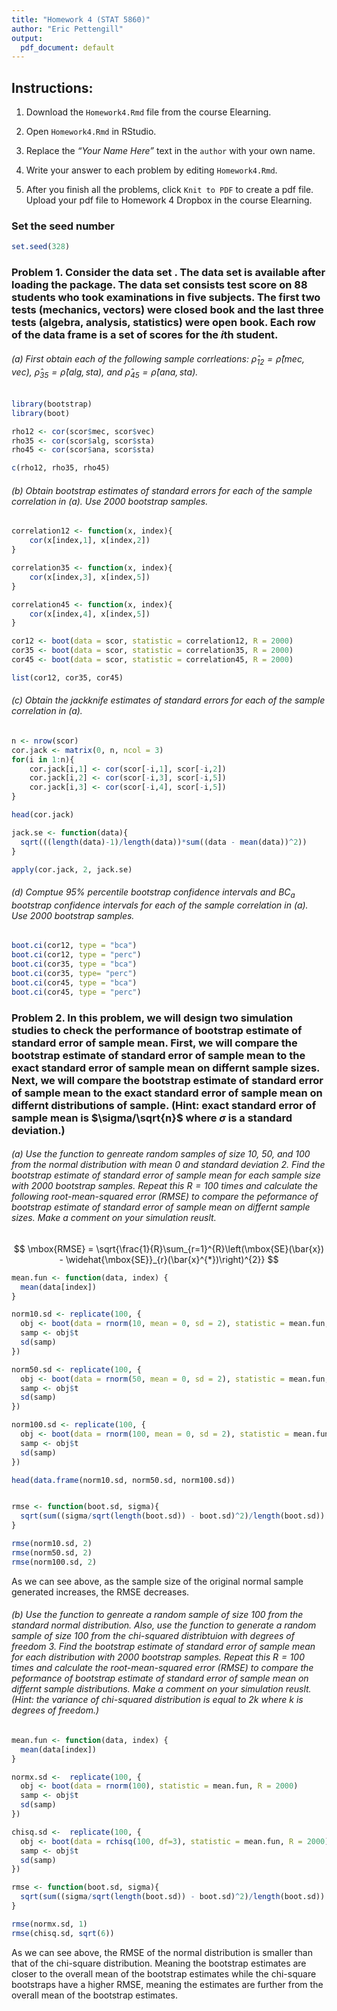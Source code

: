 ```yaml
---
title: "Homework 4 (STAT 5860)"
author: "Eric Pettengill"
output:
  pdf_document: default
---
```


## Instructions:

1. Download the `Homework4.Rmd` file from the course Elearning.

2. Open `Homework4.Rmd` in RStudio.

3. Replace the *"Your Name Here"* text in the `author` with your own name.

4. Write your answer to each problem by editing `Homework4.Rmd`.

5. After you finish all the problems, click `Knit to PDF` to create a pdf file. Upload your pdf file to Homework 4 Dropbox in the course Elearning.

### Set the seed number
```r
set.seed(328)
```

### Problem 1. Consider the data set \texttt{scor}. The data set is available after loading the \texttt{bootstrap} package. The data set consists test score on 88 students who took examinations in five subjects. The first two tests (mechanics, vectors) were closed book and the last three tests (algebra, analysis, statistics) were open book. Each row of the data frame is a set of scores for the $i$th student.  

###### (a) First obtain each of the following sample corrleations: $\hat{\rho}_{12} = \hat{\rho}(\mbox{mec}, \mbox{vec})$, $\hat{\rho}_{35} = \hat{\rho}(\mbox{alg}, \mbox{sta})$, and $\hat{\rho}_{45} = \hat{\rho}(\mbox{ana}, \mbox{sta})$.
```r
library(bootstrap)
library(boot)

rho12 <- cor(scor$mec, scor$vec)
rho35 <- cor(scor$alg, scor$sta)
rho45 <- cor(scor$ana, scor$sta)

c(rho12, rho35, rho45)
```

###### (b) Obtain bootstrap estimates of standard errors for each of the sample correlation in (a). Use 2000 bootstrap samples.
```r
correlation12 <- function(x, index){
	cor(x[index,1], x[index,2])
}

correlation35 <- function(x, index){
	cor(x[index,3], x[index,5])
}

correlation45 <- function(x, index){
	cor(x[index,4], x[index,5])
}

cor12 <- boot(data = scor, statistic = correlation12, R = 2000)
cor35 <- boot(data = scor, statistic = correlation35, R = 2000)
cor45 <- boot(data = scor, statistic = correlation45, R = 2000)

list(cor12, cor35, cor45)
```

###### (c) Obtain the jackknife estimates of standard errors for each of the sample correlation in (a).
```r
n <- nrow(scor)
cor.jack <- matrix(0, n, ncol = 3)
for(i in 1:n){
	cor.jack[i,1] <- cor(scor[-i,1], scor[-i,2])
	cor.jack[i,2] <- cor(scor[-i,3], scor[-i,5])
	cor.jack[i,3] <- cor(scor[-i,4], scor[-i,5])
}

head(cor.jack)

jack.se <- function(data){
  sqrt(((length(data)-1)/length(data))*sum((data - mean(data))^2))
}

apply(cor.jack, 2, jack.se)
```

###### (d) Comptue 95\% percentile bootstrap confidence intervals and $\mbox{BC}_{a}$ bootstrap confidence intervals for each of the sample correlation in (a). Use 2000 bootstrap samples.
```r
boot.ci(cor12, type = "bca")
boot.ci(cor12, type = "perc")
boot.ci(cor35, type = "bca")
boot.ci(cor35, type= "perc")
boot.ci(cor45, type = "bca")
boot.ci(cor45, type = "perc")
```

### Problem 2. In this problem, we will design two simulation studies to check the performance of bootstrap estimate of standard error of sample mean. First, we will compare the bootstrap estimate of standard error of sample mean to the exact standard error of sample mean on differnt sample sizes. Next, we will compare the bootstrap estimate of standard error of sample mean to the exact standard error of sample mean on differnt distributions of sample. (Hint: exact standard error of sample mean is $\sigma/\sqrt{n}$ where $\sigma$ is a standard deviation.) 

###### (a) Use the \texttt{rnorm()} function to genreate random samples of size 10, 50, and 100 from the normal distribution with mean 0 and standard deviation 2. Find the bootstrap estimate of standard error of sample mean for each sample size with 2000 bootstrap samples. Repeat this $R = 100$ times and calculate the following root-mean-squared error (RMSE) to compare the peformance of bootstrap estimate of standard error of sample mean on differnt sample sizes. Make a comment on your simulation reuslt.
$$
\mbox{RMSE} = \sqrt{\frac{1}{R}\sum_{r=1}^{R}\left(\mbox{SE}(\bar{x}) - \widehat{\mbox{SE}}_{r}(\bar{x}^{*})\right)^{2}}
$$
```r
mean.fun <- function(data, index) {
  mean(data[index])
}

norm10.sd <- replicate(100, {
  obj <- boot(data = rnorm(10, mean = 0, sd = 2), statistic = mean.fun, R = 2000)
  samp <- obj$t
  sd(samp)
})

norm50.sd <- replicate(100, {
  obj <- boot(data = rnorm(50, mean = 0, sd = 2), statistic = mean.fun, R = 2000)
  samp <- obj$t
  sd(samp)
})

norm100.sd <- replicate(100, {
  obj <- boot(data = rnorm(100, mean = 0, sd = 2), statistic = mean.fun, R = 2000)
  samp <- obj$t
  sd(samp)
})

head(data.frame(norm10.sd, norm50.sd, norm100.sd))


rmse <- function(boot.sd, sigma){
  sqrt(sum((sigma/sqrt(length(boot.sd)) - boot.sd)^2)/length(boot.sd))
}

rmse(norm10.sd, 2)
rmse(norm50.sd, 2)
rmse(norm100.sd, 2)
```

As we can see above, as the sample size of the original normal sample generated increases, the RMSE decreases. 


###### (b) Use the \texttt{rnorm()} function to genreate a random sample of size 100 from the standard normal distribution. Also, use the \texttt{rchisq()} function to generate a random sample of size 100 from the chi-squared distribtuion with degrees of freedom 3. Find the bootstrap estimate of standard error of sample mean for each distribution with 2000 bootstrap samples. Repeat this $R = 100$ times and calculate the root-mean-squared error (RMSE) to compare the peformance of bootstrap estimate of standard error of sample mean on differnt sample distributions. Make a comment on your simulation reuslt. (Hint: the variance of chi-squared distribution is equal to $2k$ where $k$ is degrees of freedom.)
```r
mean.fun <- function(data, index) {
  mean(data[index])
}

normx.sd <-  replicate(100, {
  obj <- boot(data = rnorm(100), statistic = mean.fun, R = 2000)
  samp <- obj$t
  sd(samp)
})

chisq.sd <-  replicate(100, {
  obj <- boot(data = rchisq(100, df=3), statistic = mean.fun, R = 2000)
  samp <- obj$t
  sd(samp)
})

rmse <- function(boot.sd, sigma){
  sqrt(sum((sigma/sqrt(length(boot.sd)) - boot.sd)^2)/length(boot.sd))
}

rmse(normx.sd, 1)
rmse(chisq.sd, sqrt(6))
```


As we can see above, the RMSE of the normal distribution is smaller than that of the chi-square distribution. Meaning the bootstrap estimates are closer to the overall mean of the bootstrap estimates while the chi-square bootstraps have a higher RMSE, meaning the estimates are further from the overall mean of the bootstrap estimates. 